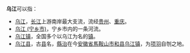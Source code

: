 '''乌江'''可以指：
* [[乌江|乌江]]，[[长江|长江]]上游南岸最大支流，流经[[贵州|贵州]]、[[重庆|重庆]]。
* [[乌江_(宁乡市)|乌江 (宁乡市)]]，宁乡市内的一条河流。
* [[乌江镇|乌江镇]]，全国多个以乌江为名的[[镇|镇]]。
* [[乌江县|乌江县]]，古[[县|县]]名，[[縣治|縣治]]在今[[安徽省|安徽省]][[馬鞍山市|馬鞍山市]][[和县|和县]][[乌江镇_(和县)|乌江镇]]，为[[项羽|项羽]]自刎之地。
{{disambig|W|cat=二字地名消歧义}}